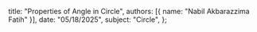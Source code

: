   title: "Properties of Angle in Circle",
  authors: [{ name: "Nabil Akbarazzima Fatih" }],
  date: "05/18/2025",
  subject: "Circle",
};

